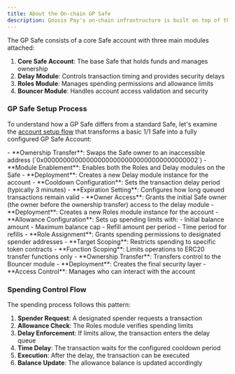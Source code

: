 ```yaml
--- 
title: About the On-chain GP Safe 
description: Gnosis Pay's on-chain infrastructure is built on top of the [Safe protocol](https://safe.global), providing a secure and programmable foundation for digital payments. Each user gets a unique Safe account that acts as their on-chain wallet, with additional modules that enable spending limits, time delays, and delegated spending capabilities.
--- 
```


The GP Safe consists of a core Safe account with three main modules attached:

1. **Core Safe Account**: The base Safe that holds funds and manages ownership
2. **Delay Module**: Controls transaction timing and provides security delays
3. **Roles Module**: Manages spending permissions and allowance limits
4. **Bouncer Module**: Handles account access validation and security

### GP Safe Setup Process

To understand how a GP Safe differs from a standard Safe, let's examine the [account setup flow](https://github.com/gnosispay/account-kit/blob/main/src/entrypoints/accounts-actions/accountSetup.ts#L88) that transforms a basic 1/1 Safe into a fully configured GP Safe Account:

<Steps titleSize="h3">
<Step title="Safe Configuration">
- **Ownership Transfer**: Swaps the Safe owner to an inaccessible address (`0x0000000000000000000000000000000000000002`)
- **Module Enablement**: Enables both the Roles and Delay modules on the Safe
</Step>

<Step title="Delay Module Setup">
- **Deployment**: Creates a new Delay module instance for the account
- **Cooldown Configuration**: Sets the transaction delay period (typically 3 minutes)
- **Expiration Setting**: Configures how long queued transactions remain valid
- **Owner Access**: Grants the initial Safe owner (the owner before the ownership transfer) access to the delay module
</Step>

<Step title="Roles Module Setup">
- **Deployment**: Creates a new Roles module instance for the account
- **Allowance Configuration**: Sets up spending limits with:
  - Initial balance amount
  - Maximum balance cap
  - Refill amount per period
  - Time period for refills
- **Role Assignment**: Grants spending permissions to designated spender addresses
- **Target Scoping**: Restricts spending to specific token contracts
- **Function Scoping**: Limits operations to ERC20 transfer functions only
- **Ownership Transfer**: Transfers control to the Bouncer module
</Step>

<Step title="Bouncer Module">
- **Deployment**: Creates the final security layer
- **Access Control**: Manages who can interact with the account
</Step>
</Steps>

### Spending Control Flow

The spending process follows this pattern:

1. **Spender Request**: A designated spender requests a transaction
2. **Allowance Check**: The Roles module verifies spending limits
3. **Delay Enforcement**: If limits allow, the transaction enters the delay queue
4. **Time Delay**: The transaction waits for the configured cooldown period
5. **Execution**: After the delay, the transaction can be executed 
6. **Balance Update**: The allowance balance is updated accordingly